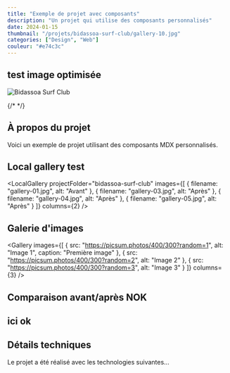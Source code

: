 ```yaml
---
title: "Exemple de projet avec composants"
description: "Un projet qui utilise des composants personnalisés"
date: 2024-01-15
thumbnail: "/projets/bidassoa-surf-club/gallery-10.jpg"
categories: ["Design", "Web"]
couleur: "#e74c3c"
---
```





## test image optimisée

<Image 
  src={heroImage} 
  alt="Bidassoa Surf Club"
  width={1600}
  height={900}
  quality={90}
/>

{/* <!-- Ou avec le composant helper --> */}
<OptimizedImage 
  src="bidassoa-surf-club/gallery-01.jpg"
  alt="Galerie image 1"
  sizes="(max-width: 768px) 100vw, 50vw"
/>


## À propos du projet

Voici un exemple de projet utilisant des composants MDX personnalisés.

## Local gallery test

<LocalGallery 
  projectFolder="bidassoa-surf-club"
  images={[
    { filename: "gallery-01.jpg", alt: "Avant" },
    { filename: "gallery-03.jpg", alt: "Après" },
    { filename: "gallery-04.jpg", alt: "Après" },
    { filename: "gallery-05.jpg", alt: "Après" }
  ]}
  columns={2} 
/>

## Galerie d'images

<Gallery 
  images={[
    { src: "https://picsum.photos/400/300?random=1", alt: "Image 1", caption: "Première image" },
    { src: "https://picsum.photos/400/300?random=2", alt: "Image 2" },
    { src: "https://picsum.photos/400/300?random=3", alt: "Image 3" }
  ]}
  columns={3}
/>

## Comparaison avant/après NOK

<BeforeAfter 
  before={beforeImg.src}
  after={afterImg.src}
  alt="Transformation du design"
/>
## ici ok
<BeforeAfter 
  before="https://picsum.photos/800/600?random=4"
  after="https://picsum.photos/800/600?random=5"
  alt="Transformation du design"
/>

## Détails techniques

Le projet a été réalisé avec les technologies suivantes...